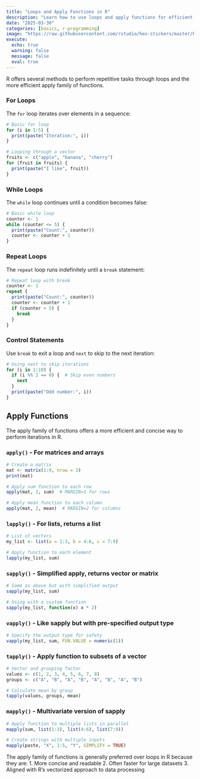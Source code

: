 ```yaml
---
title: "Loops and Apply Functions in R"
description: "Learn how to use loops and apply functions for efficient data processing in R"
date: "2025-03-30"
categories: [basics, r-programming]
image: "https://raw.githubusercontent.com/rstudio/hex-stickers/master/PNG/RStudio.png"
execute:
  echo: true
  warning: false
  message: false
  eval: true
---
```


R offers several methods to perform repetitive tasks through loops and the more efficient apply family of functions.

### For Loops

The `for` loop iterates over elements in a sequence:

```r
# Basic for loop
for (i in 1:5) {
  print(paste("Iteration:", i))
}

# Looping through a vector
fruits <- c("apple", "banana", "cherry")
for (fruit in fruits) {
  print(paste("I like", fruit))
}
```

### While Loops

The `while` loop continues until a condition becomes false:

```r
# Basic while loop
counter <- 1
while (counter <= 5) {
  print(paste("Count:", counter))
  counter <- counter + 1
}
```

### Repeat Loops

The `repeat` loop runs indefinitely until a `break` statement:

```r
# Repeat loop with break
counter <- 1
repeat {
  print(paste("Count:", counter))
  counter <- counter + 1
  if (counter > 5) {
    break
  }
}
```

### Control Statements

Use `break` to exit a loop and `next` to skip to the next iteration:

```r
# Using next to skip iterations
for (i in 1:10) {
  if (i %% 2 == 0) {  # Skip even numbers
    next
  }
  print(paste("Odd number:", i))
}
```

## Apply Functions

The apply family of functions offers a more efficient and concise way to perform iterations in R.

### `apply()` - For matrices and arrays

```r
# Create a matrix
mat <- matrix(1:9, nrow = 3)
print(mat)

# Apply sum function to each row
apply(mat, 1, sum)  # MARGIN=1 for rows

# Apply mean function to each column
apply(mat, 2, mean)  # MARGIN=2 for columns
```

### `lapply()` - For lists, returns a list

```r
# List of vectors
my_list <- list(a = 1:3, b = 4:6, c = 7:9)

# Apply function to each element
lapply(my_list, sum)
```

### `sapply()` - Simplified apply, returns vector or matrix

```r
# Same as above but with simplified output
sapply(my_list, sum)

# Using with a custom function
sapply(my_list, function(x) x * 2)
```

### `vapply()` - Like sapply but with pre-specified output type

```r
# Specify the output type for safety
vapply(my_list, sum, FUN.VALUE = numeric(1))
```

### `tapply()` - Apply function to subsets of a vector

```r
# Vector and grouping factor
values <- c(1, 2, 3, 4, 5, 6, 7, 8)
groups <- c("A", "B", "A", "B", "A", "B", "A", "B")

# Calculate mean by group
tapply(values, groups, mean)
```

### `mapply()` - Multivariate version of sapply

```r
# Apply function to multiple lists in parallel
mapply(sum, list(1:3), list(4:6), list(7:9))

# Create strings with multiple inputs
mapply(paste, "X", 1:5, "Y", SIMPLIFY = TRUE)
```

The apply family of functions is generally preferred over loops in R because they are: 1. More concise and readable 2. Often faster for large datasets 3. Aligned with R's vectorized approach to data processing
